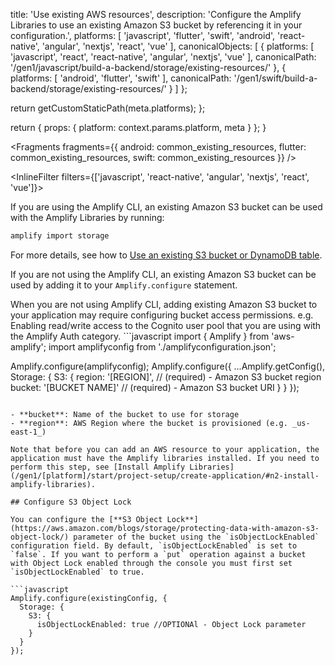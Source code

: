 
  title: 'Use existing AWS resources',
  description: 'Configure the Amplify Libraries to use an existing Amazon S3 bucket by referencing it in your configuration.',
  platforms: [
    'javascript',
    'flutter',
    'swift',
    'android',
    'react-native',
    'angular',
    'nextjs',
    'react',
    'vue'
  ],
  canonicalObjects: [
    {
      platforms: [
        'javascript',
        'react',
        'react-native',
        'angular',
        'nextjs',
        'vue'
      ],
      canonicalPath: '/gen1/javascript/build-a-backend/storage/existing-resources/'
    },
    {
      platforms: [
        'android',
        'flutter',
        'swift'
      ],
      canonicalPath: '/gen1/swift/build-a-backend/storage/existing-resources/'
    }
  ]
};

  return getCustomStaticPath(meta.platforms);
};

  return {
    props: {
      platform: context.params.platform,
      meta
    }
  };
}


<Fragments
  fragments={{
    android: common_existing_resources,
    flutter: common_existing_resources,
    swift: common_existing_resources
  }}
/>

<InlineFilter filters={['javascript', 'react-native', 'angular', 'nextjs', 'react', 'vue']}>

If you are using the Amplify CLI, an existing Amazon S3 bucket can be used with the Amplify Libraries by running:

```bash
amplify import storage
```

For more details, see how to [Use an existing S3 bucket or DynamoDB table](/gen1/[platform]/build-a-backend/storage/import/).

If you are not using the Amplify CLI, an existing Amazon S3 bucket can be used by adding it to your `Amplify.configure` statement.

<Callout warning>
  When you are not using Amplify CLI, adding existing Amazon S3 bucket to your
  application may require configuring bucket access permissions. e.g. Enabling
  read/write access to the Cognito user pool that you are using with the Amplify
  Auth category.
</Callout>
```javascript
import { Amplify } from 'aws-amplify';
import amplifyconfig from './amplifyconfiguration.json';

Amplify.configure(amplifyconfig);
Amplify.configure({
  ...Amplify.getConfig(),
  Storage: {
    S3: {
      region: '[REGION]', // (required) - Amazon S3 bucket region
      bucket: '[BUCKET NAME]' // (required) - Amazon S3 bucket URI
    }
  }
});
```

- **bucket**: Name of the bucket to use for storage
- **region**: AWS Region where the bucket is provisioned (e.g. _us-east-1_)

Note that before you can add an AWS resource to your application, the application must have the Amplify libraries installed. If you need to perform this step, see [Install Amplify Libraries](/gen1/[platform]/start/project-setup/create-application/#n2-install-amplify-libraries).

## Configure S3 Object Lock

You can configure the [**S3 Object Lock**](https://aws.amazon.com/blogs/storage/protecting-data-with-amazon-s3-object-lock/) parameter of the bucket using the `isObjectLockEnabled` configuration field. By default, `isObjectLockEnabled` is set to `false`. If you want to perform a `put` operation against a bucket with Object Lock enabled through the console you must first set `isObjectLockEnabled` to true.

```javascript
Amplify.configure(existingConfig, {
  Storage: {
    S3: {
      isObjectLockEnabled: true //OPTIONAl - Object Lock parameter
    }
  }
});
```

</InlineFilter>
